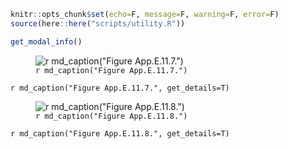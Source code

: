 ```r
knitr::opts_chunk$set(echo=F, message=F, warning=F, error=F)
source(here::here("scripts/utility.R"))
```

```r
get_modal_info()
```

![`r md_caption("Figure App.E.11.7.")`](../img/cinms_cr/App.E.11.7_TarColorgraph.jpg)

`r md_caption("Figure App.E.11.7.", get_details=T)`

![`r md_caption("Figure App.E.11.8.")`](../img/cinms_cr/App.E.11.8.jpg)

`r md_caption("Figure App.E.11.8.", get_details=T)`
